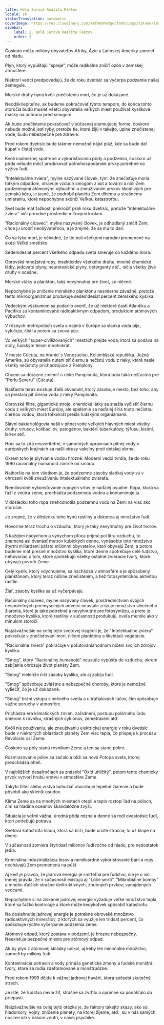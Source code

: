 ```yaml
---
title: Holá Surová Realita Faktov
locale: sk
statusTranslation: automatic
coverImage: https://res.cloudinary.com/xmfm6mhw3gwctndtcubgx2rptnae/image/upload/v1741354419/small_cover_la_gran_rebelion_28716e29d2.webp
sidebar:
    label: 2. Holá Surová Realita Faktov
    order: 2
---
```

Čoskoro môžu milióny obyvateľov Afriky, Ázie a Latinskej Ameriky zomrieť od hladu.

Plyn, ktorý vypúšťajú "spreje", môže radikálne zničiť ozón v zemskej atmosfére.

Niektorí vedci predpovedajú, že do roku dvetisíc sa vyčerpá podzemie našej zemegule.

Morské druhy hynú kvôli znečisteniu morí, čo je už dokázané.

Neodškriepiteľne, ak budeme pokračovať týmto tempom, do konca tohto storočia budú musieť všetci obyvatelia veľkých miest používať kyslíkové masky na ochranu pred smogom.

Ak bude znečistenie pokračovať v súčasnej alarmujúcej forme, čoskoro nebude možné jesť ryby, pretože tie, ktoré žijú v takejto, úplne znečistenej vode, budú nebezpečné pre zdravie.

Pred rokom dvetisíc bude takmer nemožné nájsť pláž, kde sa bude dať kúpať v čistej vode.

Kvôli nadmernej spotrebe a vykorisťovaniu pôdy a podzemia, čoskoro už pôda nebude môcť produkovať poľnohospodárske prvky potrebné na výživu ľudí.

"Intelektuálne zviera", mylne nazývané človek, tým, že znečisťuje moria toľkým odpadom, otravuje vzduch smogom z áut a tovární a ničí Zem podzemnými atómovými výbuchmi a zneužívaním prvkov škodlivých pre zemskú kôru, je jasné, že podrobil planétu Zem dlhému a strašnému umieraniu, ktoré nepochybne skončí Veľkou katastrofou.

Svet bude mať ťažkosti prekročiť prah roku dvetisíc, pretože "intelektuálne zviera" ničí prírodné prostredie míľovými krokmi.

"Racionálny cicavec", mylne nazývaný človek, je odhodlaný zničiť Zem, chce ju urobiť neobývateľnou, a je zrejmé, že sa mu to darí.

Čo sa týka morí, je očividné, že tie boli všetkými národmi premenené na akési Veľké smetisko.

Sedemdesiat percent všetkého odpadu sveta smeruje do každého mora.

Obrovské množstvá ropy, insekticídov všetkého druhu, mnohé chemické látky, jedovaté plyny, neurotoxické plyny, detergenty atď., ničia všetky živé druhy v oceáne.

Morské vtáky a planktón, taký nevyhnutný pre život, sú ničené.

Nepochybne je zničenie morského planktónu nesmierne závažné, pretože tento mikroorganizmus produkuje sedemdesiat percent zemského kyslíka.

Vedeckým výskumom sa podarilo overiť, že už niektoré časti Atlantiku a Pacifiku sú kontaminované rádioaktívnym odpadom, produktom atómových výbuchov.

V rôznych metropolách sveta a najmä v Európe sa sladká voda pije, vylučuje, čistí a potom sa znova pije.

Vo veľkých "super-civilizovaných" mestách prejde voda, ktorá sa podáva na stoly, ľudským telom mnohokrát.

V meste Cúcuta, na hranici s Venezuelou, Kolumbijská republika, Južná Amerika, sú obyvatelia nútení piť čiernu a nečistú vodu z rieky, ktorá nesie všetky nečistoty prichádzajúce z Pamplony.

Chcem sa dôrazne zmieniť o rieke Pamplonita, ktorá bola taká nešťastná pre "Perlu Severu" (Cúcuta).

Našťastie teraz existuje ďalší akvadukt, ktorý zásobuje mesto, bez toho, aby sa prestala piť čierna voda z rieky Pamplonita.

Obrovské filtre, gigantické stroje, chemické látky sa snažia vyčistiť čiernu vodu z veľkých miest Európy, ale epidémie sa naďalej šíria touto nečistou čiernou vodou, ktorá toľkokrát prešla ľudskými organizmami.

Slávni bakteriológovia našli v pitnej vode veľkých hlavných miest všetky druhy: vírusov, kolibacilov, patogénov, baktérií tuberkulózy, týfusu, kiahní, lariev atď.

Hoci sa to zdá neuveriteľné, v samotných úpravniach pitnej vody v európskych krajinách sa našli vírusy vakcíny proti detskej obrne.

Okrem toho je plytvanie vodou hrozné: Moderní vedci tvrdia, že do roku 1990 racionálny humanoid zomrie od smädu.

Najhoršie na tom všetkom je, že podzemné zásoby sladkej vody sú v ohrození kvôli zneužívaniu Intelektuálneho zvieraťa.

Nemilosrdné vykorisťovanie ropných vrtov je naďalej osudné. Ropa, ktorá sa ťaží z vnútra zeme, prechádza podzemnou vodou a kontaminuje ju.

V dôsledku toho ropa znehodnotila podzemnú vodu na Zemi na viac ako storočie.

Je zrejmé, že v dôsledku toho hynú rastliny a dokonca aj množstvo ľudí.

Hovorme teraz trochu o vzduchu, ktorý je taký nevyhnutný pre život tvorov.

S každým nádychom a výdychom pľúca prijmú pol litra vzduchu, to znamená asi dvanásť metrov kubických denne, vynásobte toto množstvo štyrmi miliardami päťsto miliónmi obyvateľov, ktorí obývajú Zem, a potom budeme mať presné množstvo kyslíka, ktoré denne spotrebuje celé ľudstvo, nehovoriac o tom, ktoré spotrebujú všetky ostatné zvieracie tvory, ktoré obývajú povrch Zeme.

Celý kyslík, ktorý vdychujeme, sa nachádza v atmosfére a je spôsobený planktónom, ktorý teraz ničíme znečistením, a tiež fotosyntetickou aktivitou rastlín.

Žiaľ, zásoby kyslíka sa už vyčerpávajú.

Racionálny cicavec, mylne nazývaný človek, prostredníctvom svojich nespočetných priemyselných odvetví neustále znižuje množstvo slnečného žiarenia, ktoré je také potrebné a nevyhnutné pre fotosyntézu, a preto je množstvo kyslíka, ktoré rastliny v súčasnosti produkujú, oveľa menšie ako v minulom storočí.

Najzávažnejšie na celej tejto svetovej tragédii je, že "Intelektuálne zviera" pokračuje v znečisťovaní morí, ničení planktónu a likvidácii vegetácie.

"Racionálne zviera" pokračuje v poľutovaniahodnom ničení svojich zdrojov kyslíka.

"Smog", ktorý "Racionálny humanoid" neustále vypúšťa do vzduchu; okrem zabíjania ohrozuje život planéty Zem.

"Smog" nielenže ničí zásoby kyslíka, ale aj zabíja ľudí.

"Smog" spôsobuje zvláštne a nebezpečné choroby, ktoré je nemožné vyliečiť, čo je už dokázané.

"Smog" bráni vstupu slnečného svetla a ultrafialových lúčov, čím spôsobuje vážne poruchy v atmosfére.

Prichádza éra klimatických zmien, zaľadnení, postupu polárneho ľadu smerom k rovníku, strašných cyklónov, zemetrasení atď.

Kvôli nie používaniu, ale zneužívaniu elektrickej energie v roku dvetisíc bude v niektorých oblastiach planéty Zem viac tepla, čo prispeje k procesu Revolúcie osí Zeme.

Čoskoro sa póly stanú rovníkom Zeme a ten sa stane pólmi.

Rozmrazovanie pólov sa začalo a blíži sa nová Potopa sveta, ktorej predchádza oheň.

V najbližších desaťročiach sa znásobí "Oxid uhličitý", potom tento chemický prvok vytvorí hrubú vrstvu v atmosfére Zeme.

Takýto filter alebo vrstva bohužiaľ absorbuje tepelné žiarenie a bude pôsobiť ako skleník osudov.

Klíma Zeme sa na mnohých miestach oteplí a teplo roztopí ľad na póloch, čím sa hladina oceánov škandalózne zvýši.

Situácia je veľmi vážna, úrodná pôda mizne a denne sa rodí dvestotisíc ľudí, ktorí potrebujú potravu.

Svetová katastrofa hladu, ktorá sa blíži, bude určite strašná; to už klope na dvere.

V súčasnosti zomiera štyridsať miliónov ľudí ročne od hladu, pre nedostatok jedla.

Kriminálna industrializácia lesov a nemilosrdné vykorisťovanie baní a ropy nechávajú Zem premenenú na púšť.

Aj keď je pravda, že jadrová energia je smrteľná pre ľudstvo, nie je o nič menej pravda, že v súčasnosti existujú aj "Lúče smrti", "Mikrobiálne bomby" a mnoho ďalších strašne deštruktívnych, zhubných prvkov; vynájdených vedcami.

Nepochybne si na získanie jadrovej energie vyžaduje veľké množstvo tepla, ktoré sa ťažko kontroluje a ktoré môže kedykoľvek spôsobiť katastrofu.

Na dosiahnutie jadrovej energie je potrebné obrovské množstvo rádioaktívnych minerálov, z ktorých sa využije len tridsať percent, čo spôsobuje rýchle vyčerpanie podzemia zeme.

Atómový odpad, ktorý zostáva v podzemí, je hrozne nebezpečný. Neexistuje bezpečné miesto pre atómový odpad.

Ak by plyn z atómovej skládky unikol, aj keby len minimálne množstvo, zomreli by milióny ľudí.

Kontaminácia potravín a vody prináša genetické zmeny a ľudské monštrá: tvory, ktoré sa rodia zdeformované a monštruózne.

Pred rokom 1999 dôjde k vážnej jadrovej havárii, ktorá spôsobí skutočný strach.

Je isté, že ľudstvo nevie žiť, strašne sa zvrhlo a úprimne sa ponáhľalo do priepasti.

Najzávažnejšie na celej tejto otázke je, že faktory takejto skazy, ako sú: hladomory, vojny, zničenie planéty, na ktorej žijeme, atď., sú v nás samých, nosíme ich v našom vnútri, v našej psychike.

